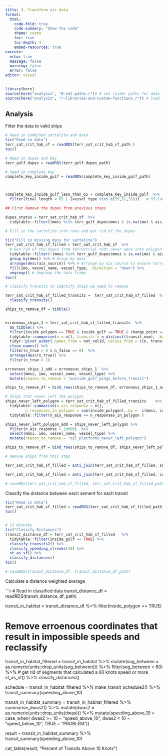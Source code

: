 ```yaml
---
title: 3. Transform ais data
format: 
  html: 
    code-fold: true
    code-summary: "Show the code"
    theme: cosmo
    toc: true
    toc-depth: 4
    embed-resources: true
execute:
  echo: true
  message: false
  warning: false
  error: false
editor: visual
---
```


```r
library(here)
source(here("analysis", "0-set-paths.r")) # set folder paths for data
source(here("analysis", "r-libraries-and-custom-functions.r")) # load in libraries
```



## Analysis

Filter the data to valid ships

```r

# Read in combined sattelite and data
tic("Read in data")
terr_sat_crit_hab_sf = readRDS(terr_sat_crit_hab_sf_path )
toc()

# Read in dupes and key 
terr_gulf_dupes = readRDS(terr_gulf_dupes_path)

# Read in complete key
complete_key_inside_gulf = readRDS(complete_key_inside_gulf_path)



complete_key_inside_gulf_less_than_65 = complete_key_inside_gulf  %>% 
  filter(final_length < 65 | (vessel_type %in% c(55,51,35)))   # 55-law enforcement, 51-search and rescue vessel, 35 miliatary

## First Remove the dupes from previous steps

dupes_status = terr_sat_crit_hab_sf  %>% 
  tidytable::filter((mmsi %in% terr_gulf_dupes$mmsi & is.na(imo) & ais_source == "terrestrial"))

# Fill in the sattelite info rows and get rid of the dupes

tic("Fill in missing data for sattelite")
terr_sat_crit_hab_sf_filled = terr_sat_crit_hab_sf  %>% 
  # Get rid of the dupes from terrestrial taht never went into polygon
  tidytable::filter(!(mmsi %in% terr_gulf_dupes$mmsi & is.na(imo) & ais_source == "terrestrial")) %>% 
  group_by(mmsi) %>% # Group by mmsi
  arrange(desc(ais_source)) %>% # Arrange by ais_source to ensure terrestrial comes first
  fill(imo, vessel_name, vessel_type, .direction = "down") %>%
  ungroup() # Ungroup the data frame
toc()

# Classify transits to identify ships we need to remove

terr_sat_crit_hab_sf_filled_transits =  terr_sat_crit_hab_sf_filled  %>% 
  classify_transits()

ships_to_remove_df = tibble()


erroneous_ships_1 = terr_sat_crit_hab_sf_filled_transits  %>% 
  as_tibble() %>% 
  filter(inside_polygon == TRUE & inside_gulf == TRUE & change_point == TRUE )  %>%  # get all change points entering the habitat
  tidytable::summarise(n = n(), transits = n_distinct(transit_num), .by = c(mmsi, imo, vessel_name, vessel_type,  not_valid)) %>% # Number of valid and invalid transits for each ship
  tidyr::pivot_wider( names_from = not_valid, values_from = c(n, transits), values_fill = 0) %>% 
  clean_names() %>%
  filter(n_true > 0 & n_false == 0)  %>% 
  arrange(desc(n_true)) %>% 
  filter(n_true > 1)

erroenous_ships_1_add = erroneous_ships_1  %>% 
  select(mmsi, imo, vessel_name, vessel_type) %>% 
  mutate(reason_to_remove = "outside_gulf_pings_before_transit")

ships_to_remove_df = bind_rows(ships_to_remove_df, erroenous_ships_1_add)

# Ships that never left the polygon
ships_never_left_polygon = terr_sat_crit_hab_sf_filled_transits    %>% 
  tidytable::summarise(n_ais_response = n(), 
         n_responses_in_polygon = sum(inside_polygon),.by =  c(mmsi, imo, vessel_name, vessel_type)) %>% 
  tidytable::filter(n_ais_response == n_responses_in_polygon )

ships_never_left_polygon_add = ships_never_left_polygon %>% 
  filter(n_ais_response > 10000)  %>% 
  select(mmsi, imo, vessel_name, vessel_type) %>% 
  mutate(reason_to_remove = "oil_platforms_never_left_polygon")

ships_to_remove_df = bind_rows(ships_to_remove_df, ships_never_left_polygon_add)

# Remove ships from this step

terr_sat_crit_hab_sf_filled = anti_join(terr_sat_crit_hab_sf_filled, ships_to_remove_df, join_by(mmsi, imo, vessel_name, vessel_type))

terr_sat_crit_hab_sf_filled = anti_join(terr_sat_crit_hab_sf_filled, complete_key_inside_gulf_less_than_65, join_by(mmsi, imo, vessel_name, vessel_type))

# saveRDS(terr_sat_crit_hab_sf_filled, terr_sat_crit_hab_sf_filled_path)
```

Classify the distance between each sement for each transit

```r

tic("Read in data")
terr_sat_crit_hab_sf_filled = readRDS(terr_sat_crit_hab_sf_filled_path)
toc()


# 13 minutes
tic("Classify Distances")
transit_distance_df = terr_sat_crit_hab_sf_filled   %>% 
  tidytable::filter(inside_gulf == TRUE) %>% 
  classify_transits2() %>% 
  classify_speeding_streaks(10) %>% 
  st_as_sf() %>% 
  classify_distances()
toc()

# saveRDS(transit_distance_df, transit_distance_df_path)

```

Calculate a distance weighted average


```r
# Read in classified data
transit_distance_df = readRDS(transit_distance_df_path)  


transit_in_habitat = transit_distance_df  %>% 
  filter(inside_polygon == TRUE) 


# Remove erroenous coordinates that result in impossible speeds and reclassify
transit_in_habitat_filtered = transit_in_habitat %>% 
  mutate(sog_between = as.numeric(units::drop_units(sog_between))) %>% 
  filter(sog_between < 60) %>% # get rid of segments that calculated a 60 knots speed or more
  st_as_sf() %>% 
  classify_distances()


schedule = transit_in_habitat_filtered  %>% 
  make_transit_schedule2() %>% 
  transit_summary(speeding_above_10)


transit_in_habitat_summary = transit_in_habitat_filtered  %>% 
  summarise_dwas2() %>% 
  mutate(dwas2 = as.numeric(units::drop_units(dwas))) %>% 
  mutate(speeding_above_10 = case_when(
       dwas2 >= 10 ~ "speed_above_10",
       dwas2  < 10 ~ "speed_below_10",
       TRUE ~ "PROBLEM")) 

result = transit_in_habitat_summary  %>% 
  transit_summary(speeding_above_10)


cat_table(result, "Percent of Transits Above 10 Knots")



